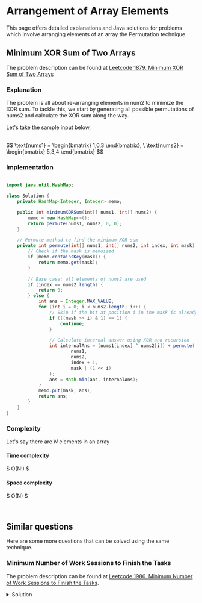 

# Arrangement of Array Elements

This page offers detailed explanations and Java solutions for problems which involve arranging elements of an array the Permutation technique.


## Minimum XOR Sum of Two Arrays

The problem description can be found at [Leetcode 1879. Minimum XOR Sum of Two Arrays](https://leetcode.com/problems/minimum-xor-sum-of-two-arrays/description/)



### Explanation 

The problem is all about re-arranging elements in num2 to minimize the XOR sum. To tackle this, we start by generating all possible permutations of nums2 and calculate the XOR sum along the way.


Let's take the sample input below,

<br />
$$
\text{nums1} = \begin{bmatrix}
1,0,3
\end{bmatrix}, 
\ \text{nums2} = \begin{bmatrix}
5,3,4
\end{bmatrix}
$$
<br />


### Implementation
<Tabs>
  <TabItem value="Java" label="Java" default>

```java

import java.util.HashMap;

class Solution {
    private HashMap<Integer, Integer> memo;

    public int minimumXORSum(int[] nums1, int[] nums2) {
        memo = new HashMap<>();
        return permute(nums1, nums2, 0, 0);
    }

    // Permute method to find the minimum XOR sum
    private int permute(int[] nums1, int[] nums2, int index, int mask) {
        // Check if the mask is memoized
        if (memo.containsKey(mask)) {
            return memo.get(mask);
        }

        // Base case: all elements of nums2 are used
        if (index == nums2.length) {
            return 0;
        } else {
            int ans = Integer.MAX_VALUE;
            for (int i = 0; i < nums2.length; i++) {
                // Skip if the bit at position i in the mask is already set
                if (((mask >> i) & 1) == 1) {
                    continue;
                }

                // Calculate internal answer using XOR and recursion
                int internalAns = (nums1[index] ^ nums2[i]) + permute(
                        nums1,
                        nums2,
                        index + 1,
                        mask | (1 << i)
                );
                ans = Math.min(ans, internalAns);
            }
            memo.put(mask, ans);
            return ans;
        }
    }
}
```
</TabItem>
</Tabs>








### Complexity 

Let's say there are $N$ elements in an array

#### Time complexity 
$
O(N!)
$

#### Space complexity
$
O(N)
$






<br />

## Similar questions

Here are some more questions that can be solved using the same technique.

### Minimum Number of Work Sessions to Finish the Tasks

The problem description can be found at [Leetcode 1986. Minimum Number of Work Sessions to Finish the Tasks](https://leetcode.com/problems/minimum-number-of-work-sessions-to-finish-the-tasks/description/).


<details>
  <summary>Solution</summary>

<Tabs>
  <TabItem value="Java" label="Java" default>

```java
import java.util.HashMap;

class Solution {
    private HashMap<String, Integer> memo;

    public int minSessions(int[] tasks, int sessionTime) {
        memo = new HashMap<>();
        return permute(tasks, 0, sessionTime, 0);
    }

    // Function to calculate the minimum sessions needed
    private int permute(int[] tasks, int currentSession, int sessionTime, 
      int mask) {
        String key = currentSession + " " + mask;

        // If all tasks are completed, return 1 session
        if (mask == (1 << tasks.length) - 1) {
            return 1;
        } else if (memo.containsKey(key)) { 
            // If memoization contains the calculated result, return the value
            return memo.get(key);
        } else {
            int res = Integer.MAX_VALUE;

            // Iterate through each task to find the minimum sessions required
            for (int i = 0; i < tasks.length; i++) {
                if (((mask >> i) & 1) == 1) {
                    continue; // Skip if task is completed
                }

                // If the current session time plus the task 
                // time exceeds the session time limit
                if (currentSession + tasks[i] > sessionTime) {
                    res = Math.min(
                            res,
                            1 + permute(
                              	  tasks,
                                  // Start a new session with the current task
                                  tasks[i], 
                                  sessionTime,
                                  mask | (1 << i)
                            )
                    );
                } else {
                    // Continue the current session with the current task
                    res = Math.min(
                            res,
                            permute(tasks,
                              currentSession + tasks[i],
                              sessionTime,
                              mask | (1 << i)
                            )
                    );
                }
            }

            // Store the calculated result in memoization
            memo.put(key, res);
            return res;
        }
    }
}
```
</TabItem>
</Tabs>
</details>
